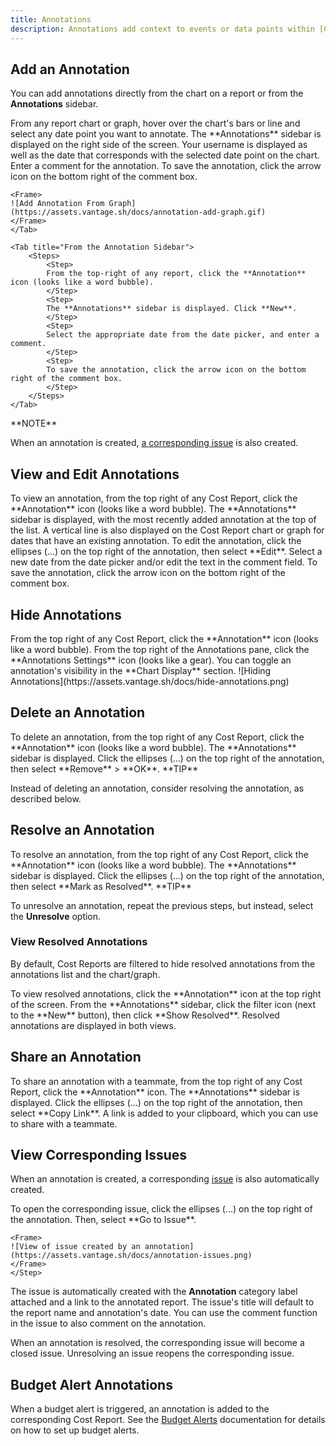 ```yaml
---
title: Annotations
description: Annotations add context to events or data points within [Cost Reports](/cost_reports) or [Segment Reports](/segments). The annotation consists of a date and a comment. Annotations are particularly useful for describing the infrastructure or cost event that occurred on a particular date.
---
```


## Add an Annotation

You can add annotations directly from the chart on a report or from the **Annotations** sidebar.

<Tabs>
    <Tab title="From a Cost Report Chart">
    <Steps>
        <Step>
        From any report chart or graph, hover over the chart's bars or line and select any date point you want to annotate.
        </Step>
        <Step>
        The **Annotations** sidebar is displayed on the right side of the screen. Your username is displayed as well as the date that corresponds with the selected date point on the chart. Enter a comment for the annotation.
        </Step>
        <Step>
        To save the annotation, click the arrow icon on the bottom right of the comment box.
        </Step>
    </Steps>

    <Frame>
    ![Add Annotation From Graph](https://assets.vantage.sh/docs/annotation-add-graph.gif)
    </Frame>
    </Tab>

    <Tab title="From the Annotation Sidebar">
        <Steps>
            <Step>
            From the top-right of any report, click the **Annotation** icon (looks like a word bubble).
            </Step>
            <Step>
            The **Annotations** sidebar is displayed. Click **New**.
            </Step>
            <Step>
            Select the appropriate date from the date picker, and enter a comment.
            </Step>
            <Step>
            To save the annotation, click the arrow icon on the bottom right of the comment box.
            </Step>
        </Steps>
    </Tab>
</Tabs>

<Info>
**NOTE**

When an annotation is created, [a corresponding issue](/annotations#view-corresponding-issues) is also created.
</Info>

## View and Edit Annotations

<Steps>
    <Step>
    To view an annotation, from the top right of any Cost Report, click the **Annotation** icon (looks like a word bubble).
    </Step>
    <Step>
    The **Annotations** sidebar is displayed, with the most recently added annotation at the top of the list. A vertical line is also displayed on the Cost Report chart or graph for dates that have an existing annotation.
    </Step>
    <Step>
    To edit the annotation, click the ellipses (...) on the top right of the annotation, then select **Edit**.
    </Step>
    <Step>
    Select a new date from the date picker and/or edit the text in the comment field.
    </Step>
    <Step>
    To save the annotation, click the arrow icon on the bottom right of the comment box.
    </Step>
</Steps>

## Hide Annotations

<Steps>
    <Step>
    From the top right of any Cost Report, click the **Annotation** icon (looks like a word bubble).
    </Step>
    <Step>
    From the top right of the Annotations pane, click the **Annotations Settings** icon (looks like a gear).
    </Step>
    <Step>
    You can toggle an annotation's visibility in the **Chart Display** section.
    </Step>
</Steps>

<Frame>
![Hiding Annotations](https://assets.vantage.sh/docs/hide-annotations.png)
</Frame>

## Delete an Annotation

<Steps>
    <Step>
    To delete an annotation, from the top right of any Cost Report, click the **Annotation** icon (looks like a word bubble).
    </Step>
    <Step>
    The **Annotations** sidebar is displayed. Click the ellipses (...) on the top right of the annotation, then select **Remove** > **OK**.
    </Step>
</Steps>

<Tip>
**TIP**

Instead of deleting an annotation, consider resolving the annotation, as described below.
</Tip>

## Resolve an Annotation

<Steps>
    <Step>
    To resolve an annotation, from the top right of any Cost Report, click the **Annotation** icon (looks like a word bubble).
    </Step>
    <Step>
    The **Annotations** sidebar is displayed. Click the ellipses (...) on the top right of the annotation, then select **Mark as Resolved**.
    </Step>
</Steps>

<Tip>
**TIP**

To unresolve an annotation, repeat the previous steps, but instead, select the **Unresolve** option.
</Tip>

### View Resolved Annotations

By default, Cost Reports are filtered to hide resolved annotations from the annotations list and the chart/graph.

<Steps>
    <Step>
    To view resolved annotations, click the **Annotation** icon at the top right of the screen.
    </Step>
    <Step>
    From the **Annotations** sidebar, click the filter icon (next to the **New** button), then click **Show Resolved**. Resolved annotations are displayed in both views.
    </Step>
</Steps>

## Share an Annotation

<Steps>
    <Step>
    To share an annotation with a teammate, from the top right of any Cost Report, click the **Annotation** icon.
    </Step>
    <Step>
    The **Annotations** sidebar is displayed. Click the ellipses (...) on the top right of the annotation, then select **Copy Link**. A link is added to your clipboard, which you can use to share with a teammate.
    </Step>
</Steps>

## View Corresponding Issues

When an annotation is created, a corresponding [issue](/issues) is also automatically created.

<Steps>
    <Step>
    To open the corresponding issue, click the ellipses (...) on the top right of the annotation.
    </Step>
    <Step>
    Then, select **Go to Issue**.

    <Frame>
    ![View of issue created by an annotation](https://assets.vantage.sh/docs/annotation-issues.png)
    </Frame>
    </Step>
</Steps>

The issue is automatically created with the **Annotation** category label attached and a link to the annotated report. The issue's title will default to the report name and annotation's date. You can use the comment function in the issue to also comment on the annotation.

When an annotation is resolved, the corresponding issue will become a closed issue. Unresolving an issue reopens the corresponding issue.

## Budget Alert Annotations

When a budget alert is triggered, an annotation is added to the corresponding Cost Report. See the [Budget Alerts](/budgets#budget-alerts) documentation for details on how to set up budget alerts.

